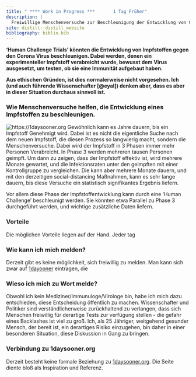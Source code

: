 ```yaml
---
title: " **** Work in Progress ***       1 Tag Früher"
description: |
  Freiwillige Menschenversuche zur Beschleunigung der Entwicklung von Corona Impfstoffen
site: distill::distill_website
bibliography: biblio.bib
---
```

**'Human Challenge Trials' könnten die Entwicklung von Impfstoffen gegen den Corona Virus beschleunigen.
Dabei werden, denen ein experimenteller Impfstoff verabreicht wurde, bewusst dem Virus ausgesetzt, um testen, ob sie eine Immunität aufgebaut haben.**

**Aus ethischen Gründen, ist dies normalerweise nicht vorgesehen.
Ich (und auch führende Wissenschafter [@eyal]) denken aber, dass es aber in dieser Situation durchaus sinnvoll ist.**

### Wie Menschenversuche helfen, die Entwicklung eines Impfstoffen zu beschleunigen.
![](./images/vaccine_devlopement_timeline.png "https://1daysooner.org")
Gewöhnlich kann es Jahre dauern, bis ein Impfstoff Genehmigt wird.
Dabei ist es nicht die eigentliche Suche nach dem neuen Impfstoff, die diesen Prozess so langwierig macht, sondern die Menschenversuche.
Dabei wird der Impfstoff in 3 Phasen immer mehr Personen Verabreicht.
In Phase 3 werden mehreren tausen Personen geimpft.
Um dann zu zeigen, dass der Impfstoff effektiv ist, wird mehrere Monate gewartet, und die Infektionsraten unter den geimpften mit einer Kontrollgruppe zu vergleichen.
Die kann aber mehrere Monate dauern, und mit den derzeitigen social-distancing Maßnahmen, kann es sehr lange dauern, bis diese Versuche ein statistisch signifikantes Ergebnis liefern. 

Vor allem diese Phase der Impfstoffentwicklung kann durch eine 'Human Challenge' beschleunigt werden.
Sie könnten etwa Parallel zu Phase 3 durchgeführt werden, und wichtige zusätzliche Daten liefern.

### Vorteile
Die möglichen Vorteile liegen auf der Hand.
Jeder tag


### Wie kann ich mich melden?
Derzeit gibt es keine möglichkeit, sich freiwillig zu melden.
Man kann sich zwar auf [1dayooner](https://1daysooner.org/volunteer) eintragen, die 

### Wieso ich mich zu Wort melde?
Obwohl ich kein Mediziner/Immunuloge/Virologe bin, habe ich mich dazu entschieden, diese Entscheidung öffentlich zu machen.
Wissenschafter und Politiker sind verständlicherweise zurückhaltend zu verlangen, dass sich Menschen freiwillig für derartige Tests zur verfügung stellen - die gefahr eines Backlashes ist viel zu groß.
Ich, als 25 Jähriger, weitgehend gesunder Mensch, der bereit ist, ein derartiges Risiko einzugehen, bin daher in einer besonderen Situation, diese Diskussion in Gang zu bringen.

### Verbindung zu 1daysooner.org
Derzeit besteht keine formale Beziehung zu [1daysooner.org](https://1daysooner.org).
Die Seite diente bloß als Inspiration und Referenz.


